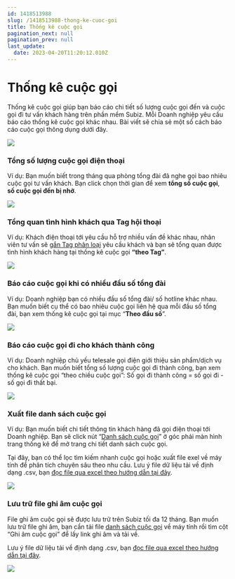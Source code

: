 ```yaml
---
id: 1418513988
slug: /1418513988-thong-ke-cuoc-goi
title: Thống kê cuộc gọi
pagination_next: null
pagination_prev: null
last_update:
  date: 2023-04-20T11:20:12.010Z
---
```


# Thống kê cuộc gọi




Thống kê cuộc gọi giúp bạn báo cáo chi tiết số lượng cuộc gọi đến và cuộc gọi đi tư vấn khách hàng trên phần mềm Subiz. Mỗi Doanh nghiệp yêu cầu báo cáo thống kê cuộc gọi khác nhau. Bài viết sẽ chia sẻ một số cách báo cáo cuộc gọi thông dụng dưới đây.


![](https://vcdn.subiz-cdn.com/file/fisgyrbawunkpfjodbcf_acpxkgumifuoofoosble/unnamed.png)

### Tổng số lượng cuộc gọi điện thoại


Ví dụ: Bạn muốn biết trong tháng qua phòng tổng đài đã nghe gọi bao nhiêu cuộc gọi tư vấn khách. Bạn click chọn thời gian để xem <b>tổng số cuộc gọi</b>, <b>số cuộc gọi đến bị nhỡ</b>.


![](https://vcdn.subiz-cdn.com/file/fisgyrbbafjzwfalvhzy_acpxkgumifuoofoosble/unnamed.png)

### Tổng quan tình hình khách qua Tag hội thoại 


Ví dụ: Khách điện thoại tới yêu cầu hỗ trợ nhiều vấn đề khác nhau, nhân viên tư vấn sẽ [gắn Tag phân loại](https://subiz.com.vn/docs/662546069-tag-hoi-thoai) yêu cầu khách và bạn sẽ tổng quan được tình hình khách hàng tại thống kê cuộc gọi <b>“theo Tag”</b>.


![](https://vcdn.subiz-cdn.com/file/fisgyrbbdrebexbsifzw_acpxkgumifuoofoosble/unnamed.png)



### Báo cáo cuộc gọi khi có nhiều đầu số tổng đài


Ví dụ: Doanh nghiệp bạn có nhiều đầu số tổng đài/ số hotline khác nhau. Bạn muốn biết cụ thể có bao nhiêu cuộc gọi liên hệ qua mỗi đầu số tổng đài, bạn xem thống kê cuộc gọi tại mục “<b>Theo đầu số</b>”.


![](https://vcdn.subiz-cdn.com/file/fisgyrbbisircfsuefnx_acpxkgumifuoofoosble/unnamed.png)

### Báo cáo cuộc gọi đi cho khách thành công


Ví dụ: Doanh nghiệp chủ yếu telesale gọi điện giới thiệu sản phẩm/dịch vụ cho khách. Bạn muốn biết tổng số lượng cuộc gọi đi thành công, bạn xem thống kê cuộc gọi “theo chiều cuộc gọi”: Số gọi đi thành công = số gọi đi - số gọi đi thất bại.


![](https://vcdn.subiz-cdn.com/file/fisgyrbbnrdudpvisclm_acpxkgumifuoofoosble/unnamed.png)

### Xuất file danh sách cuộc gọi


Ví dụ: Bạn muốn biết chi tiết thông tin khách hàng đã gọi điện thoại tới Doanh nghiệp. Bạn sẽ click nút “[Danh sách cuộc gọi](https://app.subiz.com.vn/new-reports/call-list)” ở góc phải màn hình trang thống kê để mở trang chi tiết danh sách cuộc gọi. 

Tại đây, bạn có thể lọc tìm kiếm nhanh cuộc gọi hoặc xuất file exel về máy tính để phân tích chuyên sâu theo nhu cầu. Lưu ý file dữ liệu tải về định dạng .csv, bạn [đọc file qua excel theo hướng dẫn tại đây](https://www.youtube.com/watch?v=mJgbIMfkCwY).


![](https://vcdn.subiz-cdn.com/file/fisgyrbbtdfeedyplnuh_acpxkgumifuoofoosble/unnamed.png)

### Lưu trữ file ghi âm cuộc gọi


File ghi âm cuộc gọi sẽ được lưu trữ trên Subiz tối đa 12 tháng. Bạn muốn lưu trữ file ghi âm, bạn cần tải file [danh sách cuộc gọi](https://app.subiz.com.vn/new-reports/call-list) về máy tính rồi tìm cột “Ghi âm cuộc gọi” để lấy link ghi âm và tải về.

Lưu ý file dữ liệu tải về định dạng .csv, bạn [đọc file qua excel theo hướng dẫn tại đây](https://www.youtube.com/watch?v=mJgbIMfkCwY).




![](https://vcdn.subiz-cdn.com/file/fisgyrdlmylxsgscgwcd_acpxkgumifuoofoosble/unnamed.png)